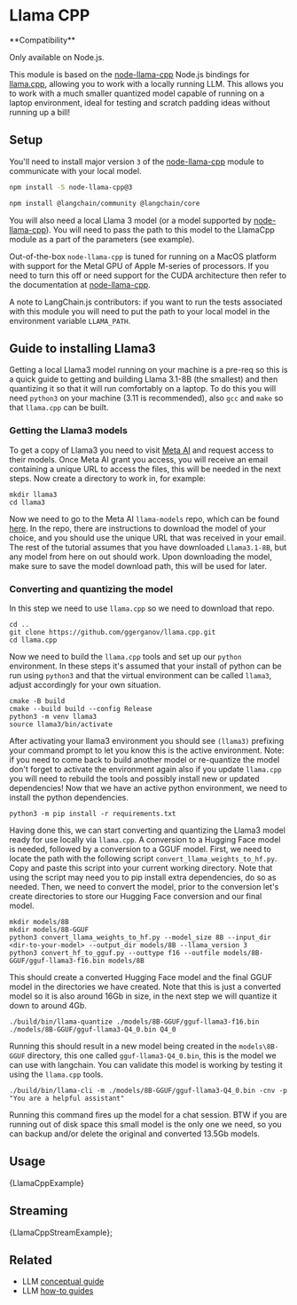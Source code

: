 # Llama CPP

<Tip>
**Compatibility**

Only available on Node.js.
</Tip>

This module is based on the [node-llama-cpp](https://github.com/withcatai/node-llama-cpp) Node.js bindings for [llama.cpp](https://github.com/ggerganov/llama.cpp), allowing you to work with a locally running LLM. This allows you to work with a much smaller quantized model capable of running on a laptop environment, ideal for testing and scratch padding ideas without running up a bill!

## Setup

You'll need to install major version `3` of the [node-llama-cpp](https://github.com/withcatai/node-llama-cpp) module to communicate with your local model.

```bash npm2yarn
npm install -S node-llama-cpp@3
```

<IntegrationInstallTooltip></IntegrationInstallTooltip>

```bash npm2yarn
npm install @langchain/community @langchain/core
```
You will also need a local Llama 3 model (or a model supported by [node-llama-cpp](https://github.com/withcatai/node-llama-cpp)). You will need to pass the path to this model to the LlamaCpp module as a part of the parameters (see example).

Out-of-the-box `node-llama-cpp` is tuned for running on a MacOS platform with support for the Metal GPU of Apple M-series of processors. If you need to turn this off or need support for the CUDA architecture then refer to the documentation at [node-llama-cpp](https://withcatai.github.io/node-llama-cpp/).

A note to LangChain.js contributors: if you want to run the tests associated with this module you will need to put the path to your local model in the environment variable `LLAMA_PATH`.

## Guide to installing Llama3

Getting a local Llama3 model running on your machine is a pre-req so this is a quick guide to getting and building Llama 3.1-8B (the smallest) and then quantizing it so that it will run comfortably on a laptop. To do this you will need `python3` on your machine (3.11 is recommended), also `gcc` and `make` so that `llama.cpp` can be built.

### Getting the Llama3 models

To get a copy of Llama3 you need to visit [Meta AI](https://ai.meta.com/resources/models-and-libraries/llama-downloads/) and request access to their models. Once Meta AI grant you access, you will receive an email containing a unique URL to access the files, this will be needed in the next steps.
Now create a directory to work in, for example:

```
mkdir llama3
cd llama3
```
Now we need to go to the Meta AI `llama-models` repo, which can be found [here](https://github.com/meta-llama/llama-models). In the repo, there are instructions to download the model of your choice, and you should use the unique URL that was received in your email.
The rest of the tutorial assumes that you have downloaded `Llama3.1-8B`, but any model from here on out should work. Upon downloading the model, make sure to save the model download path, this will be used for later.

### Converting and quantizing the model

In this step we need to use `llama.cpp` so we need to download that repo.

```
cd ..
git clone https://github.com/ggerganov/llama.cpp.git
cd llama.cpp
```
Now we need to build the `llama.cpp` tools and set up our `python` environment. In these steps it's assumed that your install of python can be run using `python3` and that the virtual environment can be called `llama3`, adjust accordingly for your own situation.

```
cmake -B build
cmake --build build --config Release
python3 -m venv llama3
source llama3/bin/activate
```
After activating your llama3 environment you should see `(llama3)` prefixing your command prompt to let you know this is the active environment. Note: if you need to come back to build another model or re-quantize the model don't forget to activate the environment again also if you update `llama.cpp` you will need to rebuild the tools and possibly install new or updated dependencies! Now that we have an active python environment, we need to install the python dependencies.

```
python3 -m pip install -r requirements.txt
```
Having done this, we can start converting and quantizing the Llama3 model ready for use locally via `llama.cpp`. A conversion to a Hugging Face model is needed, followed by a conversion to a GGUF model.
First, we need to locate the path with the following script `convert_llama_weights_to_hf.py`. Copy and paste this script into your current working directory. Note that using the script may need you to pip install extra dependencies, do so as needed.
Then, we need to convert the model, prior to the conversion let's create directories to store our Hugging Face conversion and our final model.

```
mkdir models/8B
mkdir models/8B-GGUF
python3 convert_llama_weights_to_hf.py --model_size 8B --input_dir <dir-to-your-model> --output_dir models/8B --llama_version 3
python3 convert_hf_to_gguf.py --outtype f16 --outfile models/8B-GGUF/gguf-llama3-f16.bin models/8B
```
This should create a converted Hugging Face model and the final GGUF model in the directories we have created. Note that this is just a converted model so it is also around 16Gb in size, in the next step we will quantize it down to around 4Gb.

```
./build/bin/llama-quantize ./models/8B-GGUF/gguf-llama3-f16.bin ./models/8B-GGUF/gguf-llama3-Q4_0.bin Q4_0
```
Running this should result in a new model being created in the `models\8B-GGUF` directory, this one called `gguf-llama3-Q4_0.bin`, this is the model we can use with langchain. You can validate this model is working by testing it using the `llama.cpp` tools.

```
./build/bin/llama-cli -m ./models/8B-GGUF/gguf-llama3-Q4_0.bin -cnv -p "You are a helpful assistant"
```

Running this command fires up the model for a chat session. BTW if you are running out of disk space this small model is the only one we need, so you can backup and/or delete the original and converted 13.5Gb models.

## Usage


<CodeBlock language="typescript">{LlamaCppExample}</CodeBlock>

## Streaming


<CodeBlock language="typescript">{LlamaCppStreamExample}</CodeBlock>;

## Related

- LLM [conceptual guide](/oss/concepts/text_llms)
- LLM [how-to guides](/oss/how-to/#llms)

